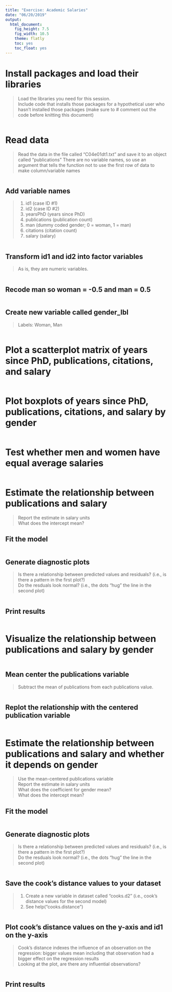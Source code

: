 ```yaml
---
title: "Exercise: Academic Salaries"
date: "06/20/2019"
output: 
  html_document: 
    fig_height: 7.5
    fig_width: 10.5
    theme: flatly
    toc: yes
    toc_float: yes
---
```


# Install packages and load their libraries
> Load the libraries you need for this session.  
> Include code that installs those packages for a hypothetical user who hasn't installed those packages (make sure to # comment out the code before knitting this document)

```r

```

# Read data
> Read the data in the file called "C04e01dt1.txt" and save it to an object called "publications"
> There are no variable names, so use an argument that tells the function not to use the first row of data to make column/variable names

```r

```

## Add variable names
> 1. id1 (case ID #1)
> 2. id2 (case ID #2)  
> 3. yearsPhD (years since PhD)  
> 4. publications (publication count)  
> 5. man (dummy coded gender; 0 = woman, 1 = man)  
> 6. citations (citation count)  
> 7. salary (salary) 

```r

```

## Transform id1 and id2 into factor variables
> As is, they are numeric variables.

```r

```

## Recode man so woman = -0.5 and man = 0.5

```r

```

## Create new variable called gender_lbl
> Labels: Woman, Man

```r

```

# Plot a scatterplot matrix of years since PhD, publications, citations, and salary

```r

```

# Plot boxplots of years since PhD, publications, citations, and salary by gender

```r

```

# Test whether men and women have equal average salaries

```r

```

# Estimate the relationship between publications and salary
> Report the estimate in salary units  
> What does the intercept mean?

## Fit the model

```r

```

## Generate diagnostic plots
> Is there a relationship between predicted values and residuals? (i.e., is there a pattern in the first plot?)  
> Do the resduals look normal? (i.e., the dots "hug" the line in the second plot)  

```r

```

## Print results

```r

```

# Visualize the relationship between publications and salary by gender

```r

```

## Mean center the publications variable
> Subtract the mean of publications from each publications value.

```r

```

## Replot the relationship with the centered publication variable

```r

```

# Estimate the relationship between publications and salary and whether it depends on gender
> Use the mean-centered publications variable  
> Report the estimate in salary units  
> What does the coefficient for gender mean?  
> What does the intercept mean?  

## Fit the model

```r

```

## Generate diagnostic plots
> Is there a relationship between predicted values and residuals? (i.e., is there a pattern in the first plot?)  
> Do the resduals look normal? (i.e., the dots "hug" the line in the second plot)  

```r

```

## Save the cook's distance values to your dataset
> 1. Create a new variable in dataset called "cooks.d2" (i.e., cook's distance values for the second model)  
> 2. See help("cooks.distance")

```r

```

## Plot cook's distance values on the y-axis and id1 on the y-axis
> Cook's distance indexes the influence of an observation on the regression: bigger values mean including that observation had a bigger effect on the regression results  
> Looking at the plot, are there any influential observations?  

```r

```

## Print results

```r

```
